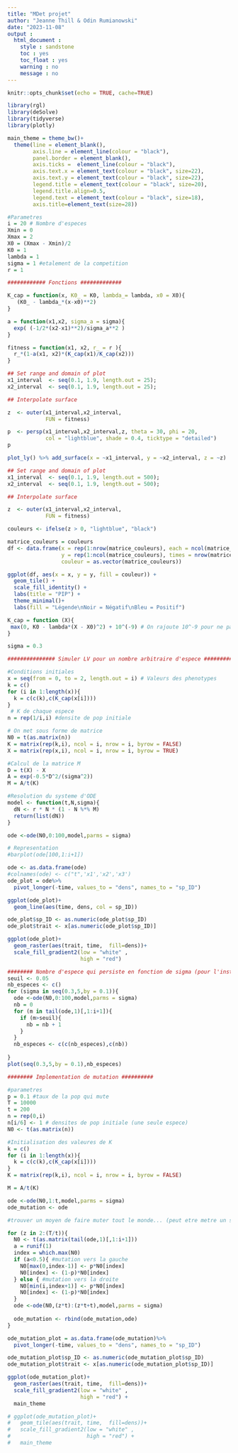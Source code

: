 ```yaml
---
title: "MDet projet"
author: "Jeanne Thill & Odin Rumianowski"
date: "2023-11-08"
output :
  html_document :
    style : sandstone
    toc : yes
    toc_float : yes
    warning : no
    message : no
---
```


```r
knitr::opts_chunk$set(echo = TRUE, cache=TRUE)
```

```r
library(rgl)
library(deSolve)
library(tidyverse)
library(plotly)
```


```r
main_theme = theme_bw()+
  theme(line = element_blank(), 
        axis.line = element_line(colour = "black"),
        panel.border = element_blank(),
        axis.ticks =  element_line(colour = "black"),
        axis.text.x = element_text(colour = "black", size=22),
        axis.text.y = element_text(colour = "black", size=22),
        legend.title = element_text(colour = "black", size=20),
        legend.title.align=0.5,
        legend.text = element_text(colour = "black", size=18),
        axis.title=element_text(size=28))
```


```r
#Parametres
i = 20 # Nombre d'especes
Xmin = 0
Xmax = 2
X0 = (Xmax - Xmin)/2
K0 = 1
lambda = 1
sigma = 1 #etalement de la competition
r = 1

```


```r
############ Fonctions #############

K_cap = function(x, K0_ = K0, lambda_= lambda, x0 = X0){
   (K0_ - lambda_*(x-x0)**2)
}

a = function(x1,x2, sigma_a = sigma){ 
  exp( (-1/2*(x2-x1)**2)/sigma_a**2 )
}

fitness = function(x1, x2, r_ = r ){
  r_*(1-a(x1, x2)*(K_cap(x1)/K_cap(x2)))
}

```

```r
## Set range and domain of plot
x1_interval  <- seq(0.1, 1.9, length.out = 25);
x2_interval  <- seq(0.1, 1.9, length.out = 25);

## Interpolate surface

z  <- outer(x1_interval,x2_interval,
            FUN = fitness)

p  <- persp(x1_interval,x2_interval,z, theta = 30, phi = 20,
            col = "lightblue", shade = 0.4, ticktype = "detailed")
p
```
```r
plot_ly() %>% add_surface(x = ~x1_interval, y = ~x2_interval, z = ~z)
```





```r
## Set range and domain of plot
x1_interval  <- seq(0.1, 1.9, length.out = 500);
x2_interval  <- seq(0.1, 1.9, length.out = 500);

## Interpolate surface

z  <- outer(x1_interval,x2_interval,
            FUN = fitness)

couleurs <- ifelse(z > 0, "lightblue", "black")

matrice_couleurs = couleurs
df <- data.frame(x = rep(1:nrow(matrice_couleurs), each = ncol(matrice_couleurs)),
                 y = rep(1:ncol(matrice_couleurs), times = nrow(matrice_couleurs)),
                 couleur = as.vector(matrice_couleurs))

ggplot(df, aes(x = x, y = y, fill = couleur)) +
  geom_tile() +
  scale_fill_identity() +
  labs(title = "PIP") +
  theme_minimal()+
  labs(fill = "Légende\nNoir = Négatif\nBleu = Positif")
```
```r
K_cap = function (X){
 max(0, K0 - lambda*(X - X0)^2) + 10^(-9) # On rajoute 10^-9 pour ne pas avoir de pb de division par 0
}
```



```r
sigma = 0.3
```



```r

############### Simuler LV pour un nombre arbitraire d'espece ############

#Conditions initiales
x = seq(from = 0, to = 2, length.out = i) # Valeurs des phenotypes
k = c()
for (i in 1:length(x)){
  k = c(c(k),c(K_cap(x[i])))
}
 # K de chaque espece
n = rep(1/i,i) #densite de pop initiale

# On met sous forme de matrice
N0 = t(as.matrix(n))
K = matrix(rep(k,i), ncol = i, nrow = i, byrow = FALSE)
X = matrix(rep(x,i), ncol = i, nrow = i, byrow = TRUE)

#Calcul de la matrice M
D = t(X) - X
A = exp(-0.5*D^2/(sigma^2))
M = A/t(K)

#Resolution du systeme d'ODE
model <- function(t,N,sigma){
  dN <- r * N * (1 - N %*% M)
  return(list(dN))
}

ode <-ode(N0,0:100,model,parms = sigma)
```


```r
# Representation
#barplot(ode[100,1:i+1])

ode <- as.data.frame(ode)
#colnames(ode) <- c("t",'x1','x2','x3')
ode_plot = ode%>%
  pivot_longer(-time, values_to = "dens", names_to = "sp_ID")

ggplot(ode_plot)+
  geom_line(aes(time, dens, col = sp_ID))
```


```r
ode_plot$sp_ID <- as.numeric(ode_plot$sp_ID)
ode_plot$trait <- x[as.numeric(ode_plot$sp_ID)]

ggplot(ode_plot)+
  geom_raster(aes(trait, time,  fill=dens))+
  scale_fill_gradient2(low = "white" ,
                       high = "red")
```


```r
######## Nombre d'espece qui persiste en fonction de sigma (pour l'instant ne marche pas..) ##############
seuil <- 0.05
nb_especes <- c()
for (sigma in seq(0.3,5,by = 0.1)){
  ode <-ode(N0,0:100,model,parms = sigma)
  nb = 0
  for (m in tail(ode,1)[,1:i+1]){
    if (m>seuil){
      nb = nb + 1
    }
  }
  nb_especes <- c(c(nb_especes),c(nb))
  
}
plot(seq(0.3,5,by = 0.1),nb_especes)
```


```r
######## Implementation de mutation ##########

#parametres
p = 0.1 #taux de la pop qui mute
T = 10000
t = 200
n = rep(0,i)
n[i/6] <- 1 # densites de pop initiale (une seule espece)
N0 <- t(as.matrix(n))

#Initialisation des valeures de K
k = c()
for (i in 1:length(x)){
  k = c(c(k),c(K_cap(x[i])))
}
K = matrix(rep(k,i), ncol = i, nrow = i, byrow = FALSE)

M = A/t(K)

ode <-ode(N0,1:t,model,parms = sigma)
ode_mutation <- ode

#trouver un moyen de faire muter tout le monde... (peut etre metre un seuil de densité min..)

for (z in 2:(T/t)){
  N0 <- t(as.matrix(tail(ode,1)[,1:i+1]))
  a = runif(1)
  index = which.max(N0)
  if (a<0.5){ #mutation vers la gauche
    N0[max(0,index-1)] <- p*N0[index]
    N0[index] <- (1-p)*N0[index]
  } else { #mutation vers la droite
    N0[min(i,index+1)] <- p*N0[index]
    N0[index] <- (1-p)*N0[index]
  }
  ode <-ode(N0,(z*t):(z*t+t),model,parms = sigma)
  
  ode_mutation <- rbind(ode_mutation,ode)
}

ode_mutation_plot = as.data.frame(ode_mutation)%>%
  pivot_longer(-time, values_to = "dens", names_to = "sp_ID")

ode_mutation_plot$sp_ID <- as.numeric(ode_mutation_plot$sp_ID)
ode_mutation_plot$trait <- x[as.numeric(ode_mutation_plot$sp_ID)]

ggplot(ode_mutation_plot)+
  geom_raster(aes(trait, time,  fill=dens))+
  scale_fill_gradient2(low = "white" ,
                       high = "red") +
  main_theme
```


```r
# ggplot(ode_mutation_plot)+
#   geom_tile(aes(trait, time,  fill=dens))+
#   scale_fill_gradient2(low = "white" ,
#                        high = "red") +
#   main_theme

```


